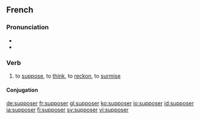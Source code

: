 ==French==

===Pronunciation===
* {{IPA|/sy.po.ze/}}
* {{audio|Fr-supposer.ogg|Audio}}

===Verb===
{{fr-verb}}

# to [[suppose]], to [[think]], to [[reckon]], to [[surmise]]

====Conjugation====
{{fr-conj-er|suppos|avoir}}

[[de:supposer]]
[[fr:supposer]]
[[gl:supposer]]
[[ko:supposer]]
[[io:supposer]]
[[id:supposer]]
[[ja:supposer]]
[[fi:supposer]]
[[sv:supposer]]
[[vi:supposer]]